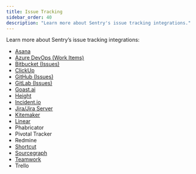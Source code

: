 ```yaml
---
title: Issue Tracking
sidebar_order: 40
description: "Learn more about Sentry's issue tracking integrations."
---
```


Learn more about Sentry’s issue tracking integrations:

- [Asana](/organization/integrations/issue-tracking/asana/)
- [Azure DevOps (Work Items)](/organization/integrations/source-code-mgmt/azure-devops/)
- [Bitbucket (Issues)](/organization/integrations/source-code-mgmt/bitbucket/)
- [ClickUp](/organization/integrations/issue-tracking/clickup/)
- [GitHub (Issues)](/organization/integrations/source-code-mgmt/github/)
- [GitLab (Issues)](/organization/integrations/source-code-mgmt/gitlab/)
- [Goast.ai](/organization/integrations/issue-tracking/goast/)
- [Height](/organization/integrations/issue-tracking/height/)
- [Incident.io](/organization/integrations/issue-tracking/incidentio/)
- [Jira/Jira Server](/organization/integrations/issue-tracking/jira/)
- [Kitemaker](/organization/integrations/issue-tracking/kitemaker/)
- [Linear](/organization/integrations/issue-tracking/linear/)
- Phabricator
- Pivotal Tracker
- Redmine
- [Shortcut](/organization/integrations/issue-tracking/shortcut/)
- [Sourcegraph](/organization/integrations/issue-tracking/sourcegraph/)
- [Teamwork](/organization/integrations/issue-tracking/teamwork/)
- Trello
